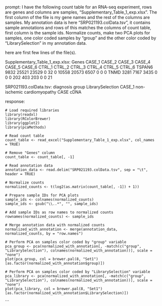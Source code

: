 prompt:
I have the following count table for an RNA-seq experiment, rows are genes and columns are samples, "Supplementary_Table_1_exp.xlsx". The first column of the file is my gene names and the rest of the columns are samples. My annotation data is here  "SRP021193.colData.tsv", it contains sample annotations and rows of this matches the columns of count table, first column is the sample ids. Normalize counts, make two PCA plots for samples, one color coded samples by "group" and the other color coded by "LibrarySelection" in my annotation data.

here are first few lines of the file(s).

Supplementary_Table_1_exp.xlsx:
Genes	CASE_1	CASE_2	CASE_3	CASE_4	CASE_5	CASE_6	CTRL_1	CTRL_2	CTRL_3	CTRL_4	CTRL_5	CTRL_6
TSPAN6	9832	25521	23529	0	32	0	10558	20573	6507	0	0	 0
TNMD	3281	 7167	 3435	0	 0	0	  202	  403	 203	0	0	21


SRP021193.colData.tsv:
	diagnosis	group	LibrarySelection
CASE_1	non-ischemic cardiomyopathy	CASE	cDNA


response:
```
# Load required libraries
library(readxl)
library(RColorBrewer)
library(ggplot2)
library(pcaMethods)

# Read count table
count_table <- read_excel("Supplementary_Table_1_exp.xlsx", col_names = TRUE)

# Remove "Genes" column
count_table <- count_table[, -1]

# Read annotation data
annotation_data <- read.delim("SRP021193.colData.tsv", sep = "\t", header = TRUE)

# Normalize counts
normalized_counts <- t(log2(as.matrix(count_table[, -1]) + 1))

# Prepare sample IDs for PCA plots
sample_ids <- colnames(normalized_counts)
sample_ids <- gsub("\\..*", "", sample_ids)

# Add sample IDs as row names to normalized counts
rownames(normalized_counts) <- sample_ids

# Merge annotation data with normalized counts
normalized_with_annotation <- merge(annotation_data, normalized_counts, by = "row.names")

# Perform PCA on samples color coded by "group" variable
pca_group <- pca(normalized_with_annotation[, -match(c("group", "LibrarySelection"), colnames(normalized_with_annotation))], scale = "none")
plot(pca_group, col = brewer.pal(8, "Set1")[as.factor(normalized_with_annotation$group)])

# Perform PCA on samples color coded by "LibrarySelection" variable
pca_library <- pca(normalized_with_annotation[, -match(c("group", "LibrarySelection"), colnames(normalized_with_annotation))], scale = "none")
plot(pca_library, col = brewer.pal(8, "Set1")[as.factor(normalized_with_annotation$LibrarySelection)])
```
```
